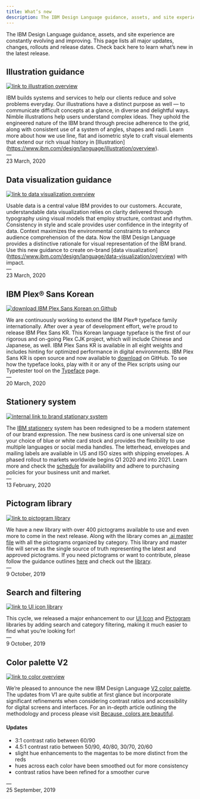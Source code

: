 ```yaml
---
title: What’s new
description: The IBM Design Language guidance, assets, and site experience are constantly evolving and improving. This page lists all major updates, changes, rollouts and release dates. Check back here to learn what’s new in the latest release.
---
```



<PageDescription>

The IBM Design Language guidance, assets, and site experience are constantly evolving and improving. This page lists all major updates, changes, rollouts and release dates. Check back here to learn what’s new in the latest release.

</PageDescription>

## Illustration guidance

<Row>
<Column colMd={6} colLg={8}>

[![link to illustration overview](./images/IBM_illustration.png)](https://www.ibm.com/design/language/illustration/overview)

</Column>
</Row>

IBM builds systems and services to help our clients reduce and solve problems everyday. Our illustrations have a distinct purpose as well — to communicate difficult concepts at a glance, in diverse and delightful ways. Nimble illustrations help users understand complex ideas. They uphold the engineered nature of the IBM brand through precise adherence to the grid, along with consistent use of a system of angles, shapes and radii. Learn more about how we use line, flat and isometric style to craft visual elements that extend our rich visual history in [Illustration] (https://www.ibm.com/design/language/illustration/overview).<br/>— <br/>23 March, 2020

## Data visualization guidance

<Row>
<Column colMd={6} colLg={8}>

[![link to data visualization overview](./images/IBM_data_vis.png)](https://www.ibm.com/design/language/data-visualization/overview)

</Column>
</Row>

Usable data is a central value IBM provides to our customers. Accurate, understandable data visualization relies on clarity delivered through typography using visual models that employ structure, contrast and rhythm. Consistency in style and scale provides user confidence in the integrity of data. Context maximizes the environmental constraints to enhance audience comprehension of the data. Now the IBM Design Language provides a distinctive rationale for visual representation of the IBM brand. Use this new guidance to create on-brand [data visualization] (https://www.ibm.com/design/language/data-visualization/overview) with impact.<br/>— <br/>23 March, 2020

## IBM Plex® Sans Korean

<Row>
<Column colMd={6} colLg={8}>

[![download IBM Plex Sans Korean on Github](./images/IBM_Plex_Korean.png)](https://github.com/IBM/plex/releases/latest)

</Column>
</Row>

We are continuously working to extend the IBM Plex® typeface family internationally. After over a year of development effort, we’re proud to release IBM Plex Sans KR. This Korean language typeface is the first of our rigorous and on-going Plex CJK project, which will include Chinese and Japanese, as well. IBM Plex Sans KR is available in all eight weights and includes hinting for optimized performance in digital environments. IBM Plex Sans KR is open source and now available to [download](https://github.com/IBM/plex/releases/latest) on GitHub. To see how the typeface looks, play with it or any of the Plex scripts using our Typetester tool on the [Typeface](https://www.ibm.com/design/language/typography/typeface#type-tester) page.<br/>— <br/>20 March, 2020

## Stationery system

<Row>
<Column colMd={6} colLg={8}>

[![internal link to brand stationary system](./images/IBM_stationary.png)](https://www.ibm.com/brand/stationery)

</Column>
</Row>

The [IBM stationery](https://www.ibm.com/brand/stationery) system has been redesigned to be a modern statement of our brand expression. The new business card is one universal size on your choice of blue or white card stock and provides the flexibility to use multiple languages or social media handles. The letterhead, envelopes and mailing labels are available in US and ISO sizes with shipping envelopes. A phased rollout to markets worldwide begins Q1 2020 and into 2021. Learn more and check the [schedule](https://www.ibm.com/brand/stationery#rollout-schedule) for availability and adhere to purchasing policies for your business unit and market.<br/>— <br/>13 February, 2020

## Pictogram library

<Row>
<Column colMd={6} colLg={8}>

[![link to pictogram library](./images/pictos.svg)](https://www.ibm.com/design/language/elements/pictogram-library/)

</Column>
</Row>

We have a new library with over 400 pictograms available to use and even more to come in the next release. Along with the library comes an [.ai master file](https://github.com/carbon-design-system/carbon/raw/master/packages/pictograms/master/pictogram-master.ai) with all the pictograms organized by category. This library and master file will serve as the single source of truth representing the latest and approved pictograms. If you need pictograms or want to contribute, please follow the guidance outlines [here](.https://www.ibm.com/design/language/elements/pictograms/contribute) and check out the [library](.https://www.ibm.com/design/language/elements/pictogram-library/).<br/>— <br/>9 October, 2019

## Search and filtering

<Row>
<Column colMd={6} colLg={8}>

[![link to UI icon library](./images/updates_search_filter.png)](https://www.ibm.com/design/language/iconography/ui-icons/library)

</Column>
</Row>

This cycle, we released a major enhancement to our [UI Icon](https://www.ibm.com/design/language/iconography/ui-icons/library) and [Pictogram](https://www.ibm.com/design/language/iconography/ui-icons/library) libraries by adding search and category filtering, making it much easier to find what you’re looking for!<br/> — <br/>9 October, 2019


## Color palette V2

<Row>
<Column colMd={6} colLg={8}>

[![link to color overview](./images/color.svg)](https://www.ibm.com/design/language/color/)

</Column>
</Row>

We’re pleased to announce the new IBM Design Language [V2 color palette](https://www.ibm.com/design/language/color/). The updates from V1 are quite subtle at first glance but incorporate significant refinements when considering contrast ratios and accessibility for digital screens and interfaces. For an in-depth article outlining the methodology and process please visit [Because, colors are beautiful](.https://medium.com/carbondesign/because-colors-are-beautiful-52dd4cc39f09).

#### Updates
- 3:1 contrast ratio between 60/90
- 4.5:1 contrast ratio between 50/90, 40/80, 30/70, 20/60
- slight hue enhancements to the magentas to be more distinct from the reds
- hues across each color have been smoothed out for more consistency
- contrast ratios have been refined for a smoother curve

—<br/>25 September, 2019
